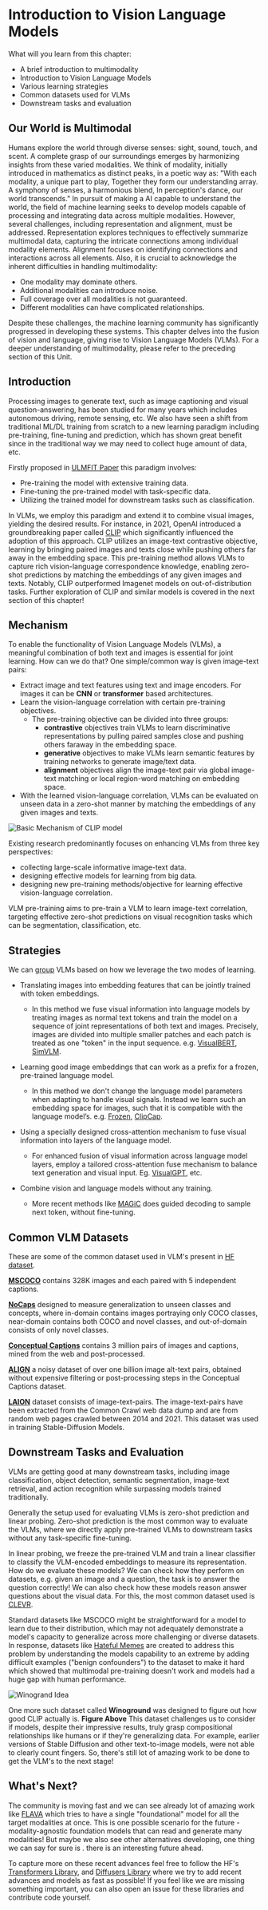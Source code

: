 # Introduction to Vision Language Models

What will you learn from this chapter:
- A brief introduction to multimodality
- Introduction to Vision Language Models
- Various learning strategies
- Common datasets used for VLMs
- Downstream tasks and evaluation

## Our World is Multimodal 
Humans explore the world through diverse senses: sight, sound, touch, and scent. A complete grasp of our surroundings emerges by harmonizing insights from these varied modalities.
We think of modality, initially introduced in mathematics as distinct peaks, in a poetic way as: "With each modality, a unique part to play, Together they form our understanding array. A symphony of senses, a harmonious blend, In perception's dance, our world transcends." In pursuit of making a AI capable to understand the world, the field of machine learning seeks to develop models capable of processing and integrating data across multiple modalities. However, several challenges, including representation and alignment, must be addressed. Representation explores techniques to effectively summarize multimodal data, capturing the intricate connections among individual modality elements. Alignment focuses on identifying connections and interactions across all elements.
Also, it is crucial to acknowledge the inherent difficulties in handling multimodality:
- One modality may dominate others.
- Additional modalities can introduce noise.
- Full coverage over all modalities is not guaranteed.
- Different modalities can have complicated relationships.

Despite these challenges, the machine learning community has significantly progressed in developing these systems. This chapter delves into the fusion of vision and language, giving rise to Vision Language Models (VLMs). For a deeper understanding of multimodality, please refer to the preceding section of this Unit.


## Introduction 
Processing images to generate text, such as image captioning and visual question-answering, has been studied for many years which includes autonomous driving, remote sensing, etc. We also have seen a shift from traditional ML/DL training from scratch to a new learning paradigm including pre-training, fine-tuning and prediction, which has shown great benefit since in the traditional way we may need to collect huge amount of data, etc. 

Firstly proposed in [ULMFIT Paper](https://aclanthology.org/P18-1031.pdf) this paradigm involves:
- Pre-training the model with extensive training data.
- Fine-tuning the pre-trained model with task-specific data.
- Utilizing the trained model for downstream tasks such as classification.

In VLMs, we employ this paradigm and extend it to combine visual images, yielding the desired results. For instance, in 2021, OpenAI introduced a groundbreaking paper called [CLIP](https://openai.com/research/clip) which significantly influenced the adoption of this approach. CLIP utilizes an image-text contrastive objective, learning by bringing paired images and texts close while pushing others far away in the embedding space. This pre-training method allows VLMs to capture rich vision-language correspondence knowledge, enabling zero-shot predictions by matching the embeddings of any given images and texts. Notably, CLIP outperformed Imagenet models on out-of-distribution tasks. Further exploration of CLIP and similar models is covered in the next section of this chapter!


## Mechanism
To enable the functionality of Vision Language Models (VLMs), a meaningful combination of both text and images is essential for joint learning. How can we do that? One simple/common way is given image-text pairs:
- Extract image and text features using text and image encoders. For images it can be **CNN** or **transformer** based architectures.
- Learn the vision-language correlation with certain pre-training objectives.
    - The pre-training objective can be divided into three groups:
        - **contrastive** objectives train VLMs to learn discriminative representations by pulling paired samples close and pushing others faraway in the embedding space.
        - **generative** objectives to make VLMs learn semantic features by training networks to generate image/text data.
        - **alignment** objectives align the image-text pair via global image-text matching or local region-word matching on embedding space.
- With the learned vision-language correlation, VLMs can be evaluated on unseen data in a zero-shot manner by matching the embeddings of any given images and texts.

![Basic Mechanism of CLIP model](https://huggingface.co/datasets/hf-vision/course-assets/resolve/99ac107ade7fb89aae792f3655341528e64e1fbb/clip_paper.png)

Existing research predominantly focuses on enhancing VLMs from three key perspectives:
- collecting large-scale informative image-text data. 
- designing effective models for learning from big data. 
- designing new pre-training methods/objective for learning effective vision-language correlation.

VLM pre-training aims to pre-train a VLM to learn image-text correlation, targeting effective zero-shot predictions on visual recognition tasks which can be segmentation, classification, etc. 

## Strategies
We can [group](https://lilianweng.github.io/posts/2022-06-09-vlm/#no-training) VLMs based on how we leverage the two modes of learning.

- Translating images into embedding features that can be jointly trained with token embeddings.
    - In this method we fuse visual information into language models by treating images as normal text tokens and train the model on a sequence of joint representations of both text and images. Precisely, images are divided into multiple smaller patches and each patch is treated as one "token" in the input sequence. e.g. [VisualBERT](https://arxiv.org/abs/1908.03557), [SimVLM](https://arxiv.org/abs/2108.10904).

- Learning good image embeddings that can work as a prefix for a frozen, pre-trained language model.
    - In this method we don't change the language model parameters when adapting to handle visual signals. Instead we learn such an embedding space for images, such that it is compatible with the language model’s. e.g. [Frozen](https://arxiv.org/abs/2106.13884), [ClipCap](https://arxiv.org/abs/2111.09734).

- Using a specially designed cross-attention mechanism to fuse visual information into layers of the language model.
    - For enhanced fusion of visual information across language model layers, employ a tailored cross-attention fuse mechanism to balance text generation and visual input. Eg. [VisualGPT](https://arxiv.org/abs/2102.10407), etc.
- Combine vision and language models without any training.
    - More recent methods like [MAGiC](https://arxiv.org/abs/2205.02655) does guided decoding to sample next token, without fine-tuning.


## Common VLM Datasets
These are some of the common dataset used in VLM's present in [HF dataset](https://huggingface.co/docs/datasets/index).

**[MSCOCO](https://huggingface.co/datasets/HuggingFaceM4/COCO)** contains 328K images and each paired with 5 independent captions.

**[NoCaps](https://huggingface.co/datasets/HuggingFaceM4/NoCaps)** designed to measure generalization to unseen classes and concepts, where in-domain contains images portraying only COCO classes, near-domain contains both COCO and novel classes, and out-of-domain consists of only novel classes.

**[Conceptual Captions](https://huggingface.co/datasets/conceptual_captions)** contains 3 million pairs of images and captions, mined from the web and post-processed.

**[ALIGN](https://huggingface.co/blog/vit-align)**  a noisy dataset of over one billion image alt-text pairs, obtained without expensive filtering or post-processing steps in the Conceptual Captions dataset.

**[LAION](https://huggingface.co/collections/laion/openclip-datacomp-64fcac9eb961d0d12cb30bc3)** dataset consists of image-text-pairs. The image-text-pairs have been extracted from the Common Crawl web data dump and are from random web pages crawled between 2014 and 2021. This dataset was used in training Stable-Diffusion Models.


## Downstream Tasks and Evaluation
VLMs are getting good at many downstream tasks, including image classification, object detection, semantic segmentation, image-text retrieval, and action recognition while surpassing models trained traditionally. 

Generally the setup used for evaluating VLMs is zero-shot prediction and linear probing. Zero-shot prediction is the most common way to evaluate the VLMs, where we directly apply pre-trained VLMs to downstream tasks without any task-specific fine-tuning. 

In linear probing, we freeze the pre-trained VLM and train a linear classifier to classify the VLM-encoded embeddings to measure its representation. How do we evaluate these models? We can check how they perform on datasets, e.g. given an image and a question, the task is to answer the question correctly! We can also check how these models reason answer questions about the visual data. For this, the most common dataset used is [CLEVR](https://cs.stanford.edu/people/jcjohns/clevr/). 

Standard datasets like MSCOCO might be straightforward for a model to learn due to their distribution, which may not adequately demonstrate a model's capacity to generalize across more challenging or diverse datasets. In response, datasets like [Hateful Memes](https://arxiv.org/abs/2005.04790) are created to address this problem by understanding the models capability to an extreme by adding difficult examples ("benign confounders") to the dataset to make it hard which showed that multimodal pre-training doesn't work and models had a huge gap with human performance. 

![Winogrand Idea](https://huggingface.co/datasets/hf-vision/course-assets/resolve/99ac107ade7fb89aae792f3655341528e64e1fbb/winogrand_paper.png) 

One more such dataset called **Winoground** was designed to figure out how good CLIP actually is. **Figure Above** This dataset challenges us to consider if models, despite their impressive results, truly grasp compositional relationships like humans or if they're generalizing data. For example, earlier versions of Stable Diffusion and other text-to-image models, were not able to clearly count fingers. So, there's still lot of amazing work to be done to get the VLM's to the next stage! 

## What's Next?
The community is moving fast and we can see already lot of amazing work like [FLAVA](https://arxiv.org/abs/2112.04482) which tries to have a single "foundational" model for all the target modalities at once. This is one possible scenario for the future - modality-agnostic foundation models that can read and generate many modalities! But maybe we also see other alternatives developing, one thing we can say for sure is . there is an interesting future ahead. 

To capture more on these recent advances feel free to follow the HF's [Transformers Library](https://huggingface.co/docs/transformers/index), and [Diffusers Library](https://huggingface.co/docs/diffusers/index) where we try to add recent advances and models as fast as possible! If you feel like we are missing something important, you can also open an issue for these libraries and contribute code yourself.
